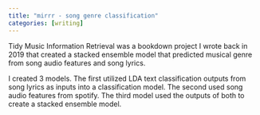 ```yaml
---
title: "mirrr - song genre classification"
categories: [writing]
---
```


Tidy Music Information Retrieval was a bookdown project I wrote back in 2019 that created a stacked ensemble model that predicted musical genre from song audio features and song lyrics.

I created 3 models. The first utilized LDA text classification outputs from song lyrics as inputs into a classification model. The second used song audio features from spotify. The third model used the outputs of both to create a stacked ensemble model. 




